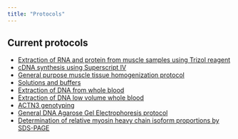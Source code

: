 ```yaml
---
title: "Protocols"
---
```


## Current protocols

- [Extraction of RNA and protein from muscle samples using Trizol reagent](pr_trizol_ver_20191111.html)
- [cDNA synthesis using Superscript IV](pr_cdnasynthesis_ver_2019-11-12.html)
- [General purpose muscle tissue homogenization protocol](pr_tissuehomogenization_ver_2019-11-12.html)
- [Solutions and buffers](pr_solutions_ver_2019-11-12.html)
- [Extraction of DNA from whole blood](pr_DNAextraction_ver_2019-11-14.html)
- [Extraction of DNA low volume whole blood](pr_dna-extraction-from-low-amount-blood-2021-02-02.html)
- [ACTN3 genotyping](pr_actn3genotype_ver_2019-11-21.html)
- [General DNA Agarose Gel Electrophoresis protocol](pr_agaroseelectrophoresis_ver_2019-11-20.html)
- [Determination of relative myosin heavy chain isoform proportions by SDS-PAGE](pr_myhc-sds-page_ver_2019-12-01.html)
